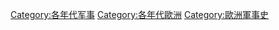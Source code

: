 [[Category:各年代军事|Category:各年代军事]]
[[Category:各年代歐洲|Category:各年代歐洲]]
[[Category:歐洲軍事史|Category:歐洲軍事史]]